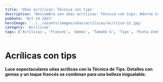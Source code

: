 ```yaml
---
title: 'Uñas acrílicas: Técnica con tips'
description: 'Deslumbra con uñas acrílicas: Técnica con tips. Adorna tus uñas con gemas y un toque francés. Un estilo único para tu belleza personal.'
pubDate: 'Oct 24 2023'
heroImage: '../../assets/images/uñas/acrilicas/acrilico-11.jpg'
category: 'Acrilicas'
tags: ['Acrílicas', 'Frances', 'Gemas', 'Tamaño S', 'Tips', 'Punta almendra']
---
```


# Acrílicas con tips

**Luce espectaculares uñas acrílicas con la Técnica de Tips. Detalles con gemas y un toque francés se combinan para una belleza inigualable.**
